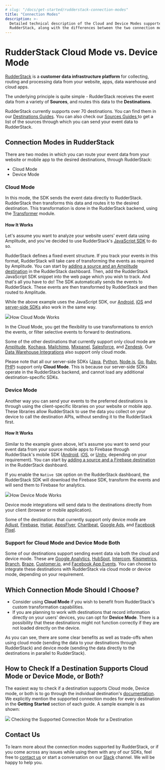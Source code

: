 ```yaml
---
# slug: "/docs/get-started/rudderstack-connection-modes"
title: "Connection Modes"
description: >-
  Detailed technical description of the Cloud and Device Modes supported by
  RudderStack, along with the differences between the two connection modes.
---
```


# RudderStack Cloud Mode vs. Device Mode

[RudderStack](https://rudderstack.com/) is a **customer data infrastructure platform** for collecting, routing and processing data from your website, apps, data warehouse and cloud apps.

The underlying principle is quite simple - RudderStack receives the event data from a variety of **Sources**, and routes this data to the **Destinations**.

<div class="successBlock">

  RudderStack currently supports over 70 destinations. You can find them in our
  <a href="../destinations">Destinations Guides</a>. You can also check our <a href="../stream-sources">
    Sources Guides
  </a> to get a list of the sources through which you can send your event data to
  RudderStack.
</div>

## Connection Modes in RudderStack

There are two modes in which you can route your event data from your website or mobile app to the desired destinations, through RudderStack:

- Cloud Mode
- Device Mode

### Cloud Mode

In this mode, the SDK sends the event data directly to RudderStack. RudderStack then transforms this data and routes it to the desired destination. This transformation is done in the RudderStack backend, using the [Transformer](https://github.com/rudderlabs/rudder-transformer) module.

#### How It Works

Let's assume you want to analyze your website users' event data using Amplitude, and you've decided to use RudderStack's [JavaScript SDK](https://rudderstack.com/docs/rudderstack-sdk-integration-guides/rudderstack-javascript-sdk) to do so.

RudderStack defines a fixed event structure. If you track your events in this format, RudderStack will take care of transforming the events as required by Amplitude. You can start by [adding a source and an Amplitude destination](https://rudderstack.com/docs/how-to-guides/adding-source-and-destination-rudderstack) in the RudderStack dashboard. Then, add the RudderStack JavaScript SDK snippet into the web page which you wish to track. And that's all you have to do! The SDK automatically sends the events to RudderStack. These events are then transformed by RudderStack and then routed to Amplitude.

<div class="infoBlock">

While the above example uses the JavaScript SDK, our <a href="../stream-sources/rudderstack-sdk-integration-guides/rudderstack-android-sdk">Android</a>, <a href="../stream-sources/rudderstack-sdk-integration-guides/rudderstack-ios-sdk">iOS</a> and <a href="../stream-sources/rudderstack-sdk-integration-guides/rudderstack-node-sdk">server-side SDKs</a> also work in the same way.

</div>

<img src="../../images/assets/image (9).png" /><span class="imageTitle">How Cloud Mode Works</span>

<div class="successBlock">

  In the Cloud Mode, you get the flexibility to use transformations to enrich
  the events, or filter selective events to forward to destinations.
</div>

Some of the other destinations that currently support only cloud mode are [Amplitude](https://rudderstack.com/docs/destinations/amplitude), [Kochava](https://rudderstack.com/docs/destinations/kochava), [Mailchimp](https://rudderstack.com/docs/destinations/mailchimp), [Mixpanel](https://rudderstack.com/docs/destinations/mixpanel), [Salesforce](https://rudderstack.com/docs/destinations/salesforce), and [Zendesk](https://rudderstack.com/docs/destinations/zendesk). Our [Data Warehouse Integrations](https://rudderstack.com/docs/data-warehouse-integrations) also support only cloud mode.

<div class="warningBlock">

Please note that all our server-side SDKs (<a href="../stream-sources/rudderstack-sdk-integration-guides/rudderstack-java-sdk">Java</a>, <a href="../stream-sources/rudderstack-sdk-integration-guides/rudderstack-python-sdk">Python</a>, <a href="../stream-sources/rudderstack-sdk-integration-guides/rudderstack-node-sdk">Node.js</a>, <a href="../stream-sources/rudderstack-sdk-integration-guides/rudderstack-go-sdk">Go</a>, <a href="../stream-sources/rudderstack-sdk-integration-guides/rudderstack-ruby-sdk">Ruby</a>, <a href="../stream-sources/rudderstack-sdk-integration-guides/php">PHP</a>) support only <strong>Cloud Mode</strong>. This is because our server-side SDKs operate in the RudderStack backend, and cannot load any additional destination-specific SDKs.

</div>

### Device Mode

Another way you can send your events to the preferred destinations is through using the client-specific libraries on your website or mobile app. These libraries allow RudderStack to use the data you collect on your device to call the destination APIs, without sending it to the RudderStack first.

#### How It Works

Similar to the example given above, let's assume you want to send your event data from your source mobile apps to Firebase through RudderStack's mobile SDK \([Android](https://rudderstack.com/docs/rudderstack-sdk-integration-guides/rudderstack-android-sdk), [iOS](https://rudderstack.com/docs/rudderstack-sdk-integration-guides/rudderstack-ios-sdk), or [Unity](https://rudderstack.com/docs/rudderstack-sdk-integration-guides/getting-started-with-unity-sdk), depending on your requirement\). You can start by [adding a source and a Firebase destination](https://rudderstack.com/docs/how-to-guides/adding-source-and-destination-rudderstack) in the RudderStack dashboard.

If you enable the `Native SDK` option on the RudderStack dashboard, the RudderStack SDK will download the Firebase SDK, transform the events and will send them to Firebase for analytics.

<img src="../../images/assets/image (29).png" /><span class="imageTitle">How Device Mode Works</span>

<div class="successBlock">

  Device mode integrations will send data to the destinations directly from your
  client (browser or mobile application).
</div>

Some of the destinations that currently support only device mode are [Adjust](https://rudderstack.com/docs/destinations/adjust), [Firebase](https://rudderstack.com/docs/destinations/firebase), [Hotjar](https://rudderstack.com/docs/destinations/hotjar), [AppsFlyer](https://rudderstack.com/docs/destinations/appsflyer), [Chartbeat](https://rudderstack.com/docs/destinations/chartbeat), [Google Ads](https://rudderstack.com/docs/destinations/google-ads), and [Facebook Pixel](https://rudderstack.com/docs/destinations/fb-pixel).

### Support for Cloud Mode and Device Mode Both

Some of our destinations support sending event data via both the cloud and device mode. These are [Google Analytics](https://rudderstack.com/docs/destinations/google-analytics-ga), [HubSpot](https://rudderstack.com/docs/destinations/hubspot), [Intercom](https://rudderstack.com/docs/destinations/intercom), [Kissmetrics](https://rudderstack.com/docs/destinations/kissmetrics), [Branch](https://rudderstack.com/docs/destinations/branchio), [Braze](https://rudderstack.com/docs/destinations/braze), [Customer.io](https://rudderstack.com/docs/destinations/customer.io), and [Facebook App Events](https://rudderstack.com/docs/destinations/facebook-app-events). You can choose to integrate these destinations with RudderStack via cloud mode or device mode, depending on your requirement.

## Which Connection Mode Should I Choose?

- Consider using **Cloud Mode** if you wish to benefit from RudderStack's custom transformation capabilities.
- If you are planning to work with destinations that record information directly on your users' devices, you can opt for **Device Mode**. There is a possibility that these destinations might not function correctly if they are not loaded directly on the device.

As you can see, there are some clear benefits as well as trade-offs when using cloud mode \(sending the data to your destinations through RudderStack\) and device mode \(sending the data directly to the destinations in parallel to RudderStack\).

## How to Check If a Destination Supports Cloud Mode or Device Mode, or Both?

The easiest way to check if a destination supports Cloud mode, Device mode, or both is to go through the individual destination's [documentation](https://rudderstack.com/docs/destinations). We explicitly mention the supported connection modes for every destination in the **Getting Started** section of each guide. A sample example is as shown:

<img src="../../images/assets/image (2).png" />
<span class="imageTitle">Checking the Supported Connection Mode for a Destination</span>

## Contact Us

To learn more about the connection modes supported by RudderStack, or if you come across any issues while using them with any of our SDKs, feel free to [contact us](mailto:%20docs@rudderstack.com) or start a conversation on our [Slack](https://rudderstack.com/join-rudderstack-slack-community) channel. We will be happy to help you.
